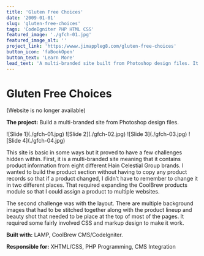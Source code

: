 ```yaml
---
title: 'Gluten Free Choices'
date: '2009-01-01'
slug: 'gluten-free-choices'
tags: 'CodeIgniter PHP HTML CSS'
featured_image: './gfch-01.jpg'
featured_image_alt: ''
project_link: 'https:/wwww.jimappleg8.com/gluten-free-choices'
button_icon: 'faBookOpen'
button_text: 'Learn More'
lead_text: 'A multi-branded site built from Photoshop design files. It required that I extend the products module of [Coolbrew](#coolbrew) to allow for products from multiple brands to be displayed on the same website.'
---
```


# Gluten Free Choices

(Website is no longer available)

**The project:** Build a multi-branded site from Photoshop design files.

<Carousel variant="dark">
  <Carousel.Item>
    ![Slide 1](./gfch-01.jpg)
  </Carousel.Item>
  <Carousel.Item>
    ![Slide 2](./gfch-02.jpg)
  </Carousel.Item>
  <Carousel.Item>
    ![Slide 3](./gfch-03.jpg)
  </Carousel.Item>
  <Carousel.Item>
    ![Slide 4](./gfch-04.jpg)
  </Carousel.Item>
</Carousel>

This site is basic in some ways but it proved to have a few challenges hidden within. First, it is a multi-branded site meaning that it contains product information from eight different Hain Celestial Group brands. I wanted to build the product section without having to copy any product records so that if a product changed, I didn’t have to remember to change it in two different places. That required expanding the CoolBrew products module so that I could assign a product to multiple websites.

The second challenge was with the layout. There are multiple background images that had to be stitched together along with the product lineup and beauty shot that needed to be place at the top of most of the pages. It required some fairly involved CSS and markup design to make it work.

**Built with:** LAMP, CoolBrew CMS/CodeIgniter.

**Responsible for:** XHTML/CSS, PHP Programming, CMS Integration
